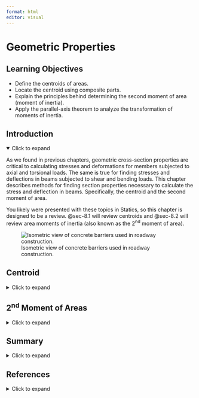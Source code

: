 ```yaml
---
format: html
editor: visual
---
```


# Geometric Properties {#sec-geometric-properties}

::: {.callout-note icon="false"}
## Learning Objectives

-   Define the centroids of areas.
-   Locate the centroid using composite parts.
-   Explain the principles behind determining the second moment of area (moment of inertia).
-   Apply the parallel-axis theorem to analyze the transformation of moments of inertia.
:::

## Introduction {.unnumbered}

<details open>

<summary>Click to expand</summary>

As we found in previous chapters, geometric cross-section properties are critical to calculating stresses and deformations for members subjected to axial and torsional loads. The same is true for finding stresses and deflections in beams subjected to shear and bending loads. This chapter describes methods for finding section properties necessary to calculate the stress and deflection in beams. Specifically, the centroid and the second moment of area.

You likely were presented with these topics in Statics, so this chapter is designed to be a review. @sec-8.1 will review centroids and @sec-8.2 will review area moments of inertia (also known as the 2^nd^ moment of area).

![Isometric view of concrete barriers used in roadway construction.](images/figure%208.1%20(new).jpeg){#fig-8.1 fig-align="center"}

</details>

## Centroid {#sec-8.1}

<details>

<summary>Click to expand</summary>

An object possesses weight due to the gravitational force acting on its constituent particles. The collective effect of these forces yields the total weight of the object, which is concentrated at a single point known as the **center of gravity**. If the object is comprised of a homogenous (constant density) material, then the center of gravity is the same as the geometric center or centroid. In this section, we will focus our discussions on the centroid of an area for common structural shapes. For a more comprehensive discussion on the center of gravity, the center of mass, calculating centroids using integration, and distributed loads, see the [Engineering Statics](https://engineeringstatics.org/Chapter_07-center-of-mass.html) book by Baker and Haynes.

The location of the centroid of an area is the point where the first moment of area equals zero. The first moment of area about a point is calculated by multiplying the area by the perpendicular distance to the point. The centroid of an area can be found by splitting the area into a number (i) of discrete parts, summing the moment of area for these discrete parts, and then dividing by the sum of the area. We can use these weighted averages to find the location $(\bar{X}, \bar{Y})$ of the centroid of the area:

$$
\boxed{\begin{aligned}
&\bar{X}=\frac{\sum \bar{x}_i A_i}{\sum A_i} \\
\\
&\bar{Y}=\frac{\sum \bar{y}_i A_i}{\sum A_i}
\end{aligned}}
$$ {#eq-8.1}

| *where*
| $\bar{X}, \bar{Y}$ *= Centroid coordinates of the overall area \[m, in.\]*
| $\bar{x}_i, \bar{y}_i$ *= Centroid coordinates of each discrete area \[m, in.\]*

$A_i$ *= Area of each discrete area \[m^2^, in.^2^\]*

We can find centroids of simple shapes easily by utilizing symmetry. When a shape possesses an axis of symmetry, each point on one side of the axis corresponds to another point symmetrically located on the opposite side. The distances between these mirrored points and the line of symmetry will sum to zero because they will be equal in magnitude but opposite in sign. This is true for every point in the shape, so the numerator of @eq-8.1 (the first moment of area) will be zero. Therefore, if a shape features a line of symmetry, its centroid must coincide with this line. In cases where a shape exhibits multiple lines of symmetry, the centroid is located at their intersection, as shown in @fig-8.2.

![Centroids lie upon axes of symmetry.](images/CH%208%20PNGs/figure%208.2.png){#fig-8.2 fig-align="center" width="355"}

In this text, we will use common shapes or a composite of common shapes for our cross-sections. @sec-centroids-moments-inertia includes the location of the centroid of some common shapes. Part of @sec-centroids-moments-inertia is reproduced in @fig-8.3. Each row of the table includes a common shape with the centroid marked, and simple formulas for determining the x- and y-coordinates of the centroid and calculating the area of the shape.

![Reproduction of one of the shapes in @sec-centroids-moments-inertia. @sec-centroids-moments-inertia includes a sketch of the area with the centroid marked, formulas for determining the x- and y-coordinates of the centroid, and a formula for calculating the area of the shape.](images/CH%208%20PNGs/figure%208.3.png){#fig-8.3 fig-align="center"}

Often, structural sections are combinations of these standard shapes called composite sections. As long as we know the location of the centroid of each shape that comprises the section, we will not need to use integration to find the location of the overall sections’ centroid. We can use @eq-8.1 in conjunction with the table in @sec-centroids-moments-inertia to find the location of the centroid for composite shapes.

@exm-8.1, @exm-8.2, and @exm-8.3 demonstrate the process for determing the centroid coordinates of composite areas.

::: {.callout-tip collapse="true" icon="false"}
## Example 8.1

::: {#exm-8.1}
<p>

</p>

Find the centroid of the shape below.

![](images/CH%208%20PNGs/example%208.1%20part%201.png){fig-align="center" width="305"}

::: {.callout-tip collapse="true" icon="false"}
## Solution

For this T-section, we notice that it is symmetric about the y-axis. This means we will not need to calculate the centroid in the x direction because we know it will be on that y-axis. We only need to find the distance in the y direction, $\bar{Y}$.

![](images/CH%208%20PNGs/example%208.1%20part%202.png){fig-align="center" width="245"}

The first thing we need to do is establish a coordinate system where the origin is our reference point, RP. In this example we chose the bottom left corner of the section so that all of our y distances will be positive.

We then divide the section into simpler shapes where we know the location of the centroid. In this case we chose two rectangles, labeled 1 and 2 in the figure.

| Shape | $A{~(in.^2)}$ | $\bar{y}{~(in.)}$ | $A\bar{y}{~(in.^3)}$   |
|-------|---------------|-------------------|------------------------|
| 1     | 13.5          | 2.25              | 30.375                 |
| 2     | 13.5          | 5.25              | 70.875                 |
|       | $\sum A$=27   |                   | $\sum A\bar{y}$=101.25 |

Next, we will create a table with columns titled Shape, $A$ (in.^2^), $\bar{y}$ (in.), and $A\bar{y}$ (in.^3^). We have two shapes so there will be two rows in our table. The first column, Area, is the area of the individual shape. The second column, $\bar{y}$, is the perpendicular distance in the y-direction from the RP to the centroid of that shape. For example, for shape 1 the $\bar{y_1}$ would be half of 4.5 inches since the bottom of shape 1 aligns with the RP. However, for shape 2 the $\bar{y_2}$ would be 4.5 inches plus one half of 1.5 inches. This is because we need to ensure that we are measuring from the RP as illustrated below.

$$
\bar{Y}=\frac{101.25{~in.^3}}{27{~in.^2}}=3.75{~in.} ~~\text{from bottom}
$$

![](images/CH%208%20PNGs/example%208.1%20part%203.png){fig-align="center" width="481"}

Finally, to calculate the centroid coordinates, we will utilize @eq-8.1 by summing the last column and the second column in our table. We found the centroid to be 3.75 inches from the reference point in the y-direction and on the line of symmetry in the x-direction. The figure below show the location of the centroid for this T section.

![](images/CH%208%20PNGs/example%208.1%20part%204.png){fig-align="center" width="350"}
:::
:::
:::

::: {.callout-tip collapse="true" icon="false"}
## Example 8.2

::: {#exm-8.2}
<p>

</p>

Find the centroid of the shape below.

![](images/CH%208%20PNGs/example%208.2%20part%201.png){fig-align="center" width="280"}

::: {.callout-tip collapse="true" icon="false"}
## Solution

For this section, we notice that it is symmetric about the y-axis, similar to @exm-8.1. This means that we will not need to calculate the centroid in the x direction because we know it will be on that y-axis. We only need to find the distance in the y direction, $\bar{Y}$.

The first thing we need to do is establish a coordinate system whose origin is our reference point, RP. In this example, we chose the bottom of the section along the y-axis so that all of our y distances will be positive.

We then divide the section into simpler shapes for which we know the centroid's location. In this case, we chose three rectangles labeled 1, 2, and 3 in the figure.

![](images/CH%208%20PNGs/example%208.2%20part%202.png){fig-align="center" width="284"}

Next, we will create a table with columns titled Shape, $A$ (mm^2^), $\bar{y}$ (mm), and $A\bar{y}$ (mm^3^). We have three shapes, so there will be three rows. The first column, Area, is the area of the individual shape. The second column, $\bar{y}$, is the perpendicular distance in the y-direction from the RP to the centroid of that shape. The figure below shows how the $\bar{y}$ for each shape is calculated.

![](images/CH%208%20PNGs/example%208.2%20part%203.png){fig-align="center" width="384"}

Find centroid (x̄=0 due to symmetry).

+--------------+-----------------+------------------+---------------------------+
| Shape        | $A{~(mm^2)}$    | $\bar{y}{~(mm)}$ | $A\bar{y}{~(mm^3)}$       |
+==============+=================+==================+===========================+
| 1            | 4,000           | 20               | 80,000                    |
+--------------+-----------------+------------------+---------------------------+
| 2            | 2,800           | 110              | 308,000                   |
+--------------+-----------------+------------------+---------------------------+
| 3            | 7,200           | 200              | 1,440,000                 |
+--------------+-----------------+------------------+---------------------------+
|              | $\sum A$=14,000 |                  | $\sum A\bar{y}$=1,828,000 |
+--------------+-----------------+------------------+---------------------------+

Finally, to calculate the centroid coordinates, we will utilize @eq-8.1 by summing the second and last columns in our table.

$$
\bar{Y}=\frac{1,828,000{~mm^3}}{14,000{~mm^2}}=130.6{~mm} ~~\text{from bottom}
$$

We found the centroid to be 130.6 mm from the reference point in the y-direction and on the line of symmetry in the x-direction. The figure below shows the location of the centroid for this section.

![](images/CH%208%20PNGs/example%208.2%20part%204.png){fig-align="center" width="366"}
:::
:::
:::

::: {.callout-tip collapse="true" icon="false"}
## Example 8.3

::: {#exm-8.3}
<p>

</p>

Find the centroid of the shape below.

![](images/CH%208%20PNGs/example%208.3%20part%201.png){fig-align="center" width="497"}

::: {.callout-tip collapse="true" icon="false"}
## Solution

This section does not have any axis of symmetry, so we will need to find both the $\bar{x}$ and the $\bar{y}$. We first need to establish a coordinate system whose origin is our reference point, RP. In this example, we will use the coordinate axis in the problem to illustrate when $\bar{x}$ will be negative.

We then divide the section into simpler shapes for which we know the centroid's location. In this case, we will break this up into the square, triangle, and circle labeled 1, 2, and 3 in the figure. Note that the circle is a hole, and the area will be represented as negative.

![](images/CH%208%20PNGs/example%208.3%20part%202.png){fig-align="center" width="487"}

Next, we will create a table with columns titled Shape, $A$ (in^2^), $\bar{x}$ (in), $\bar{y}$ (in), and $A\bar{y}$ (in^3^). We have three shapes so there will be three rows. The first column, Area, is the area of the individual shape. The second column, $\bar{x}$, is the perpendicular distance in the x-direction from the RP to the centroid of that shape. The figure below shows how the $\bar{x}$ for each shape is calculated.

![](images/CH%208%20PNGs/example%208.3%20part%203.png){fig-align="center" width="496"}

The figure below shows how the $\bar{y}$ for each shape is calculated.

![](images/CH%208%20PNGs/example%208.3%20part%204.png){fig-align="center" width="498"}

Finally, to calculate the centroid coordinates, we will utilize @eq-8.1 by summing the Area, $A\bar{x}$, and $A\bar{y}$ columns see the table below.

+-----------+-----------+---------------+-------------------+------------------------+-------------------+-----------------------+
| **Shape** | **Shape** | $A{~(in.^2)}$ | $\bar{x}{~(in.)}$ | $A\bar{x}{~(in.^3)}$   | $\bar{y}{~(in.)}$ | $A\bar{y}{~(in.^3)}$  |
+-----------+-----------+---------------+-------------------+------------------------+-------------------+-----------------------+
|           | 1         | 64            | -4                | -256                   | 4                 | 256                   |
+-----------+-----------+---------------+-------------------+------------------------+-------------------+-----------------------+
|           | 2         | 24            | 2                 | 48                     | (2/3)(8) = 16/3   | 128                   |
+-----------+-----------+---------------+-------------------+------------------------+-------------------+-----------------------+
|           | 3         | -4π           | -4                | -16π                   | 4                 | -16π                  |
+-----------+-----------+---------------+-------------------+------------------------+-------------------+-----------------------+
|           |           | $\sum A$=75.4 |                   | $\sum A\bar{x}$=-258.3 |                   | $\sum A\bar{y}$=333.7 |
+-----------+-----------+---------------+-------------------+------------------------+-------------------+-----------------------+

$$
\begin{aligned}
& \bar{X}=\frac{\sum A \bar{x}}{\sum A}=\frac{-258.3{~in.^3}}{75.4{~in.^2}} \quad\rightarrow\quad \bar{X}=-3.43{~in} \\
& \bar{Y}=\frac{\sum A \bar{y}}{\sum A}=\frac{333.7{~in.^3}}{75.4{~in.^2}} \quad\rightarrow\quad \bar{Y}=4.43 \mathrm{in}
\end{aligned}
$$

We found the centroid to be -3.43 inches in the x-direction from the reference point, this indicates that the centroid will be to the left of the y-axis. The y-component of the centroid is 4.43 inches in the y-direction from the reference point. The figure below shows the location of the centroid for this section.

![](images/CH%208%20PNGs/example%208.3%20part%205.png){fig-align="center" width="507"}
:::
:::
:::

::: {.callout-warning icon="false"}
## Step-by-step: Finding the Centroid of Composite Sections

To find the location of the centroid of a composite section where the location of the centroid is known for each part of the composite section, use the following procedure:

1.  Establish a coordinate axis where the origin is the reference point (RP). This will be where the centroid will be measured.
2.  Break the overall section up into simpler shapes where the location of the centroid of each shape is known. It is helpful here to sketch this. If the section has a hole, include the hole as a shape with a negative area. Remember to take advantage of symmetry. If the overall section is symmetric about an axis, you already know the location of the centroid in that direction as it is on that axis.
3.  Determine the Area (A), the perpendicular distance from the y-axis ($\bar{x}$), and the perpendicular distance from the x-axis ($\bar{y}$) to the centroid of each shape. As sections become more complex, it might be advantageous to arrange these values in tabular form (see examples in this section).
4.  Apply @eq-8.1 to find the overall section’s centroid, ($\bar{X}, \bar{Y}$). Remember that this location is measured from the RP you established in step 1.
5.  Check that your answer is reasonable. Imagine any straight line that passes through the centroid. There should be an equal amount of area on each side of this line. Mark the centroid location on the composite area and check that this appears roughly accurate.
:::

</details>

## 2^nd^ Moment of Areas {#sec-8.2}

<details>

<summary>Click to expand</summary>

Another important geometric property needed to calculate stresses in beams is the Moment of Inertia of the Area (2^nd^ moment of area). Similar to our discussion of centroids, you likely were presented this topic in Statics so this chapter is designed to be a review. By definition, the second moment of area or moment of inertia depicted in @fig-8.4 is defined as:

$$
\boxed{\begin{aligned}
&I_x=\int_A y^2 d A \\
&I_y=\int_A x^2 d A \\
&I_z=J=\int_A r^2 d A \\
\end{aligned}}
$$ {#eq-8.2}

![Moments of inertia of an area dA.](images/CH%208%20PNGs/figure%208.4.png){#fig-8.4 fig-align="center" width="439"}

In this text, we will use common shapes or a composite of common shapes for our cross-sections. @sec-centroids-moments-inertia includes formulas to calculate the moment of inertia. Part of @sec-centroids-moments-inertia is reproduced in @fig-8.5. Each row of the table includes a common shape with the centroid marked, and formulas for determining the moment of inertia of the area about the x-, y-, and z-centroidal axes. Note that these equations are valid only for the axes passing through the centroid of the area and are written as $\overline{I_{x^{\prime}}}$, $\overline{I_{y^{\prime}}}$, and J respectively. The bar notation is used to signify that the moment of inertia is being calculated around the centroidal axes.

![Reproduction of one of the shapes in @sec-centroids-moments-inertia. @sec-centroids-moments-inertia includes a sketch of the area with the centroid marked, and formulas for determining the moment of inertia of the area about the x-, y-, and z-centroidal axes.](images/CH%208%20PNGs/figure%208.5.png){#fig-8.5 fig-align="center"}

As noted previously, structural sections are often combinations of these standard shapes called composite sections. Similar to calculating centroids we will break these composite sections into common shapes and find the moment of inertia of these individual shapes.  When we calculate each individual shape's moment of inertia, we need to ensure that they are all about the same axis. The **parallel axis theorem** provides a method for calculating the moment of inertia of an area about an axis parallel to an axis passing through the centroid, given that the moment of inertia about the latter axis is known.

To establish the parallel axis theorem, we will examine the moment of inertia *I* of an area *A* relative to an axis *x*, as illustrated in @fig-8.6.

![The moment of inertia of an area A about an axis x can be derived from its moment of inertia about the centroidal axis x' through a computation involving the distance dy between the axes.](images/CH%208%20PNGs/figure%208.6.png){#fig-8.6 fig-align="center" width="430"}

The centroid of the area is at C, where the x’-y’ axis is drawn; note that x’ is parallel to x and y’ is parallel to y. The x-y’ axes will be termed the centroidal axes and a distance of dx and dy from the x-y axes, respectively. The distance between the element dA and the x’-axis is denoted as y’. Now we have $y=y^{\prime}+d_y$. Substituting into @eq-8.2, we have:

$$
\begin{aligned}
& I_x=\int\left(y^{\prime}+d_y\right)^2 d A \\
& I_x=\int\left(y^{\prime}\right)^2 d A+2 d_y \int y^{\prime} d A+d_y^2 \int d A
\end{aligned}
$$

The first integral represents the moment of inertia about the centroidal axis x’. The second integral is zero since the centroid is located on the x’ axis (i.e., $\int y^{\prime} d A$ represents the first moment of area about the x’ centroidal axis, which is zero as discussed in @sec-8.1). The last integral represents the total area, A. So we have:

$$
\boxed{I_x=\overline{I_{x^{\prime}}}+A d_y^2}
$$ {#eq-8.3}

A similar process is used to find an expression for I~y~:

$$
\boxed{I_y=\overline{I_{y^{\prime}}}+A d_x^2}
$$ {#eq-8.4}

| *where*
| *I~x~, I~y~ = the moment of inertia of an area with respect to a given axis \[m^4^, in.^4^\]*
| $\overline{I_{x^{\prime}}}$ *,* $\overline{I_{y^{\prime}}}$ *= moment of inertia of that area with respect to a parallel axis passing through the centroid of the area \[m^4^, in.^4^\]*
| *A = area \[m^2^, in.^2^\]*

*d~x~, d~y~ = perpendicular distance between the given axis and the parallel centroidal axis \[m, in.\]*

While the parallel axis theorem can be used to calculate the area moment of inertia around any pair of axes, we will primarily focus on calculating the area moment of inertia around the centroidal axes of a composite area. It is this term which will be used in @sec-bending-loads and @sec-shear-loads when calculating bending stresses and shear stresses. @exm-8.4, @exm-8.5, and @exm-8.6 demonstrate the use of the parallel axis theorem to find the area moments of inertia for the composite areas from the earlier examples about their centroidal axes.

::: {.callout-tip collapse="true" icon="false"}
## Example 8.4

::: {#exm-8.4}
<p>

</p>

Determine the I~x~ the shaded area with respect to the section’s centroid.

![](images/CH%208%20PNGs/example%208.4%20part%201.png){fig-align="center" width="310"}

::: {.callout-tip collapse="true" icon="false"}
## Solution

Since we want to find the moment of inertia in the x direction with respect to the section’s centroid, we first need to calculate the centroid. We did this in @exm-8.1, the results are shown below.

![](images/CH%208%20PNGs/example%208.4%20part%202.png){fig-align="center" width="390"}

We found that the centroid is located 3.75 inches from the bottom of the section. The next step is to break the section into common shapes as noted in the figure below.

![](images/CH%208%20PNGs/example%208.4%20part%203.png){fig-align="center" width="357"}

The formulas for moment of inertia of each shape are with respect to the shape’s centroid not the overall section’s centroid. We will need to make and adjustment using the parallel-axis theorem to transform the rotational axis from the shape’s centroid to the section’s centroid. We will present this method in terms of a table.

+------------+---------------+---------------------+---------------+-----------------------------+
| Shape      | $A{~(in.^2)}$ | $I_x{~(in.^4)}$     | $d_y{~(in.)}$ | $I_x+Ad_y^2{~(in.^4)}$      |
+============+===============+=====================+===============+=============================+
| 1          | (3)(4.5) =    | (1/12)(3)(4.5)^3^ = | 1.5           | 22.78125 + (13.5)(1.5)^2^ = |
|            |               |                     |               |                             |
|            | 13.5          | 22.78125            |               | 53.15625                    |
+------------+---------------+---------------------+---------------+-----------------------------+
| 2          | (9)(1.5) =    | (1/12)(9)(1.5)^3^ = | 1.5           | 2.53125 + (13.5)(1.5)^2^ =  |
|            |               |                     |               |                             |
|            | 13.5          | 2.53125             |               | 32.90625                    |
+------------+---------------+---------------------+---------------+-----------------------------+
|            |               |                     |               | I~x~=86.0625 in^4^          |
+------------+---------------+---------------------+---------------+-----------------------------+

The calculation and visualizations for each d~y~ term are shown in the figure below

![](images/CH%208%20PNGs/example%208.4%20part%204.png){fig-align="center"}
:::
:::
:::

::: {.callout-tip collapse="true" icon="false"}
## Example 8.5

::: {#exm-8.5}
<p>

</p>

Determine the I~x~ and I~y~ of the shaded area with respect to the shapes centroid.

![](images/CH%208%20PNGs/example%208.5%20part%201.png){fig-align="center" width="289"}

::: {.callout-tip collapse="true" icon="false"}
## Solution

Since we want to find the moment of inertia in the x and y directions with respect to the section’s centroid, we first need to calculate the centroid. We did this in @exm-8.2, the results are shown below.

![](images/CH%208%20PNGs/example%208.5%20part%202.png){fig-align="center" width="358"}

We found that the centroid is located 130.6 mm from the bottom of the section and on the y-axis. The next step is to break the section into common shapes as noted in the figure below.

![](images/CH%208%20PNGs/example%208.5%20part%203.png){fig-align="center" width="318"}

The formulas for moment of inertia of each shape are with respect to the shape’s centroid not the overall section’s centroid. We will need to make and adjustment using the parallel-axis theorem to transform the rotational axis from the shape’s centroid to the section’s centroid. We will present this method in terms of a table, first for I~x~.

+-----------+---------------+----------------------+--------------+--------------------------------+
| Shape     | $A{~(in.^2)}$ | $I_x{~(in.^3)}$      | $d_y{~(mm)}$ | $I_x+Ad_y^2{~(mm^4)}$          |
+===========+===============+======================+==============+================================+
| 1         | (100)(40) =   | (1/12)(100)(40)^3^ = | 110.57       | 533,333 + (4,000)(110.57)^2^ = |
|           |               |                      |              |                                |
|           | 4,000         | 533,333              |              | 49,436,233                     |
+-----------+---------------+----------------------+--------------+--------------------------------+
| 2         | (20)(140) =   | (1/12)(20)(140)^3^ = | 20.57        | 4573,333 + (2,800)(20.57)^2^ = |
|           |               |                      |              |                                |
|           | 2,800         | 4,573,333            |              | 5,758,083                      |
+-----------+---------------+----------------------+--------------+--------------------------------+
| 3         | (180)(40) =   | (1/12)(180)(40)^3^ = | 69.43        | 960,000 + (7,200)(69.43)^2^ =  |
|           |               |                      |              |                                |
|           | 7,200         | 960,000              |              | 35,667,779                     |
+-----------+---------------+----------------------+--------------+--------------------------------+
|           |               |                      |              | I~x~ = 90,862,095 mm^4^        |
+-----------+---------------+----------------------+--------------+--------------------------------+

The calculation and visualizations for each d~y~ term are shown in the figure below.

![](images/CH%208%20PNGs/example%208.5%20part%204.png){fig-align="center"}

We will do the same process to calculate I~y~.

+------------+--------------+----------------------+--------------+-----------------------------+
| Shape      | $A{~(mm^2)}$ | $I_y{~(mm^4)}$       | $d_x{~(mm)}$ | $I_y+Ad_x^2{~(mm^4)}$       |
+============+==============+======================+==============+=============================+
| 1          | (100)(40) =  | (1/12)(40)(100)^3^ = | 0            | 3,333,333 + (4,000)(0)^2^ = |
|            |              |                      |              |                             |
|            | 4,000        | 3,333,333            |              | 3,333,333                   |
+------------+--------------+----------------------+--------------+-----------------------------+
| 2          | (20)(140) =  | (1/12)(140)(20)^3^ = | 0            | 93,333 + (2,800)(0)^2^ =    |
|            |              |                      |              |                             |
|            | 2,800        | 93,333               |              | 93,333                      |
+------------+--------------+----------------------+--------------+-----------------------------+
| 3          | (180)(40) =  | (1/12)(40)(180)^3^ = | 0            | 19,440,000 + (7,200)(0^2^ = |
|            |              |                      |              |                             |
|            | 7,200        | 19,440,000           |              | 19,440,000                  |
+------------+--------------+----------------------+--------------+-----------------------------+
|            |              |                      |              | I~y~ = 22,866,667 mm^4^     |
+------------+--------------+----------------------+--------------+-----------------------------+

Notice that the values for d~x~ are all zero when calculating I~y~. This is because the centroid of each shape coincides with the centroid of the entire section therefore the distance between them is zero.
:::
:::
:::

::: {.callout-tip collapse="true" icon="false"}
## Example 8.6

::: {#exm-8.6}
<p>

</p>

Determine the I~x~ and I~y~ of the shaded area with respect to the shape's centroid.

![](images/CH%208%20PNGs/example%208.6%20part%201.png){fig-align="center" width="404"}

::: {.callout-tip collapse="true" icon="false"}
## Solution

Since we want to find the moment of inertia in the x and y directions with respect to the section’s centroid, we first need to calculate the centroid. We did this in @exm-8.3, the results are shown below.

![](images/CH%208%20PNGs/example%208.6%20part%202.png){fig-align="center" width="450"}

We found that the centroid is located 3.43 inches to the left of the y-axis and 4.43 inches up from the x-axis. The next step is to break the section into common shapes as noted in the figure below. Notice that shape 3 is a hole so we will need to subtract the moment of inertia and area.

![](images/CH%208%20PNGs/example%208.6%20part%203.png){fig-align="center" width="545"}

The formulas for moment of inertia of each shape are with respect to the shape’s centroid not the overall section’s centroid. We will need to make and adjustment using the parallel-axis theorem to transform the rotational axis from the shape’s centroid to the section’s centroid.  We will present this method in terms of a table, first for I~x~ then I~y~.

+----------+----------+---------------+-------------------+---------------+--------------------------+
| Shape    | Shape    | $A{~(in.^2)}$ | $I_x{~(in.^4)}$   | $d_y{~(in.)}$ | $I_x+Ad_y^2{~(in.^4)}$   |
+==========+==========+===============+===================+===============+==========================+
|          | 1        | 64            | (1/12)(8)(8)^3^ = | 0.43          | 341.3 + (64)(0.43)^2^ =  |
|          |          |               |                   |               |                          |
|          |          |               | 341.3             |               | 353.1                    |
+----------+----------+---------------+-------------------+---------------+--------------------------+
|          | 2        | 24            | (1/36)(6)(8)^3^ = | 0.90          | 85.3 + (24)(0.9)^2^ =    |
|          |          |               |                   |               |                          |
|          |          |               | 85.3              |               | 104.7                    |
+----------+----------+---------------+-------------------+---------------+--------------------------+
|          | 3        | -4π           | (-1/4π)(2)^4^ =   | 0.43          | -12.6 + (-4π)(0.43)^2^ = |
|          |          |               |                   |               |                          |
|          |          |               | -12.6             |               | -14.9                    |
+----------+----------+---------------+-------------------+---------------+--------------------------+
|          |          |               |                   |               | I~x~ = 442.9 in^4^       |
+----------+----------+---------------+-------------------+---------------+--------------------------+

+----------+----------+---------------+-------------------+---------------+--------------------------+
| Shape    | Shape    | $A{~(in.^2)}$ | $I_y{~(in.^4)}$   | $d_x{~(in.)}$ | $I_y+Ad_x^2{~(in.^4)}$   |
+==========+==========+===============+===================+===============+==========================+
|          | 1        | 64            | (1/12)(8)(8)^3^ = | 0.57          | 341.3 + (64)(0.57)^2^ =  |
|          |          |               |                   |               |                          |
|          |          |               | 341.3             |               | 362.1                    |
+----------+----------+---------------+-------------------+---------------+--------------------------+
|          | 2        | 24            | (1/36)(8)(6)^3^ = | 1.43          | 48 + (24)(1.43)^2^ =     |
|          |          |               |                   |               |                          |
|          |          |               | 48                |               | 97.1                     |
+----------+----------+---------------+-------------------+---------------+--------------------------+
|          | 3        | -4π           | (-1/4π)(2)^4^ =   | 0.57          | -12.6 + (-4π)(0.57)^2^ = |
|          |          |               |                   |               |                          |
|          |          |               | -12.6             |               | -16.7                    |
+----------+----------+---------------+-------------------+---------------+--------------------------+
|          |          |               |                   |               | I~y~ = 442.5 in^4^       |
+----------+----------+---------------+-------------------+---------------+--------------------------+

The calculation and visualizations for each d~x~ and d~y~ terms are shown in the figure below.

![](images/CH%208%20PNGs/example%208.6%20part%204.png){fig-align="center"}
:::
:::
:::

::: {.callout-warning icon="false"}
## Step-by-step: Finding the Moment of Inertia

Use the following steps to find the moment of inertia of a composite section:

1.  Determine where you are taking the moment of inertia, about a reference axis or the centroidal axis. If it is about the centroidal axis, calculate the location of the centroid.
2.  Break the overall section up into simpler shapes where the location of the centroid of each shape is known. It is helpful here to sketch this. If the section has a hole, include the hole as a shape with a negative inertia.
3.  Implement the parallel-axis theorem for each individual shape.
4.  Indicate the perpendicular distance from the centroid of each part to the axis that you are calculating the moment of inertia about.
5.  The moment of inertia of the section about an axis is the sum of the composite parts about the same axis.
:::

</details>

## Summary {.unnumbered}

<details>

<summary>Click to expand</summary>

::: {.callout-note icon="false"}
## Key Takeaways

-   The centroid represents the geometric center of a shape.

-   The center of gravity will be the same as the centroid only if the material is uniform (homogenous).

-   The centroid will be located on any axis of symmetry for the section.

-   In some cases, the centroid of a shape is not located within the shape itself (as shown in the rightmost section in @fig-8.2).

-   The moment of inertia represents a geometric property of an area and is occasionally termed as the second moment of the area about an axis, as it involves squaring the distance from the axis to each element of the area.

-   The parallel-axis theorem is used to compute the moment of inertia of composite sections.
:::

::: {.callout-note icon="false"}
## Key Equations

Centroid Formulas

$$
\bar{X}=\frac{\sum \bar{x}_i A_i}{\sum A_i}
$$

$$
\bar{Y}=\frac{\sum \bar{y}_i A_i}{\sum A_i}
$$

Moment of Inertia (Second Moment of Area)

$$
I_x=\int_A y^2 d A
$$

$$
I_y=\int_A x^2 d A
$$

$$
I_z=J=\int_A r^2 d A
$$

Parallel Axis Theorem

$$
I_x=\overline{I_{x^{\prime}}}+A d_y^2
$$

$$
I_y=\overline{I_{y^{\prime}}}+A d_x^2
$$
:::

</details>

## References {.unnumbered}

<details>

<summary>Click to expand</summary>

**Figures**

Figure 8.1: Isometric view of concrete barriers used in roadway construction. Pushcreativity. 2008. CC BY-SA 3.0. <https://commons.wikimedia.org/wiki/File:Concrete_step_barrier_3D_cross_section.jpg>.

Figure 8.2: Centroids lie upon axes of symmetry. Kindred Grey. 2024. CC BY-NC-SA.

Figure 8.3: Reproduction of one of the shapes in ?sec-centroids-moments-inertia. Kindred Grey. 2024. CC BY-NC-SA.

Example 8.1: Kindred Grey. 2024. CC BY-NC-SA.

Example 8.2: Kindred Grey. 2024. CC BY-NC-SA.

Example 8.3: Kindred Grey. 2024. CC BY-NC-SA.

Figure 8.4: Moments of inertia of an area dA. Kindred Grey. 2024. CC BY-NC-SA.

Figure 8.5: Reproduction of one of the shapes in ?sec-centroids-moments-inertia. Kindred Grey. 2024. CC BY-NC-SA.

Figure 8.6: The moment of inertia of an area A about an axis x can be derived from its moment of inertia about the centroidal axis x’ through a computation involving the distance dy between the axes. Kindred Grey. 2024. CC BY-NC-SA.

Example 8.4: Kindred Grey. 2024. CC BY-NC-SA.

Example 8.5: Kindred Grey. 2024. CC BY-NC-SA.

Example 8.6: Kindred Grey. 2024. CC BY-NC-SA.

</details>

